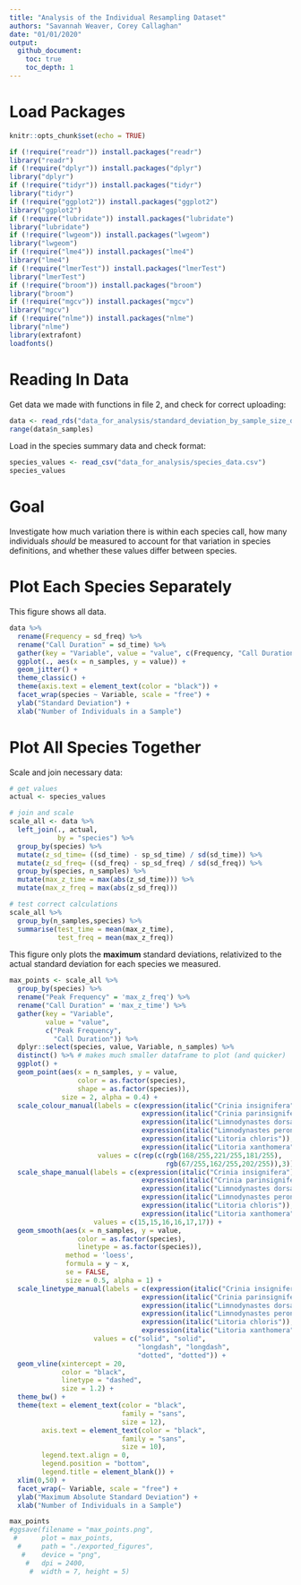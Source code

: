 ```yaml
---
title: "Analysis of the Individual Resampling Dataset"
authors: "Savannah Weaver, Corey Callaghan"
date: "01/01/2020"
output: 
  github_document:
    toc: true
    toc_depth: 1
---
```


# Load Packages

```r
knitr::opts_chunk$set(echo = TRUE)

if (!require("readr")) install.packages("readr")
library("readr")
if (!require("dplyr")) install.packages("dplyr")
library("dplyr")
if (!require("tidyr")) install.packages("tidyr")
library("tidyr")
if (!require("ggplot2")) install.packages("ggplot2")
library("ggplot2")
if (!require("lubridate")) install.packages("lubridate")
library("lubridate")
if (!require("lwgeom")) install.packages("lwgeom")
library("lwgeom")
if (!require("lme4")) install.packages("lme4")
library("lme4")
if (!require("lmerTest")) install.packages("lmerTest")
library("lmerTest")
if (!require("broom")) install.packages("broom")
library("broom")
if (!require("mgcv")) install.packages("mgcv")
library("mgcv")
if (!require("nlme")) install.packages("nlme")
library("nlme")
library(extrafont)
loadfonts()
```


# Reading In Data

Get data we made with functions in file 2, and check for correct uploading:

```r
data <- read_rds("data_for_analysis/standard_deviation_by_sample_size_data.RDS")
range(data$n_samples)
```

Load in the species summary data and check format:

```r
species_values <- read_csv("data_for_analysis/species_data.csv")
species_values
```


# Goal

Investigate how much variation there is within each species call, how many individuals *should* be measured to account for that variation in species definitions, and whether these values differ between species.


# Plot Each Species Separately

This figure shows all data.

```r
data %>%
  rename(Frequency = sd_freq) %>%
  rename("Call Duration" = sd_time) %>%
  gather(key = "Variable", value = "value", c(Frequency, "Call Duration")) %>%
  ggplot(., aes(x = n_samples, y = value)) +
  geom_jitter() +
  theme_classic() +
  theme(axis.text = element_text(color = "black")) +
  facet_wrap(species ~ Variable, scale = "free") +
  ylab("Standard Deviation") +
  xlab("Number of Individuals in a Sample")
```


# Plot All Species Together

Scale and join necessary data:

```r
# get values
actual <- species_values

# join and scale
scale_all <- data %>%
  left_join(., actual,
            by = "species") %>%
  group_by(species) %>%
  mutate(z_sd_time= ((sd_time) - sp_sd_time) / sd(sd_time)) %>%
  mutate(z_sd_freq= ((sd_freq) - sp_sd_freq) / sd(sd_freq)) %>%
  group_by(species, n_samples) %>%
  mutate(max_z_time = max(abs(z_sd_time))) %>%
  mutate(max_z_freq = max(abs(z_sd_freq)))

# test correct calculations
scale_all %>% 
  group_by(n_samples,species) %>% 
  summarise(test_time = mean(max_z_time),
            test_freq = mean(max_z_freq))

```

This figure only plots the **maximum** standard deviations, relativized to the actual standard deviation for each species we measured.

```r
max_points <- scale_all %>%
  group_by(species) %>%
  rename("Peak Frequency" = 'max_z_freq') %>%
  rename("Call Duration" = 'max_z_time') %>%
  gather(key = "Variable", 
         value = "value", 
         c("Peak Frequency", 
           "Call Duration")) %>%
  dplyr::select(species, value, Variable, n_samples) %>%
  distinct() %>% # makes much smaller dataframe to plot (and quicker)
  ggplot() +
  geom_point(aes(x = n_samples, y = value, 
                 color = as.factor(species),
                 shape = as.factor(species)),
             size = 2, alpha = 0.4) +
  scale_colour_manual(labels = c(expression(italic("Crinia insignifera")),
                                 expression(italic("Crinia parinsignifera")),
                                 expression(italic("Limnodynastes dorsalis")),
                                 expression(italic("Limnodynastes peronii")),
                                 expression(italic("Litoria chloris")),
                                 expression(italic("Litoria xanthomera"))),
                      values = c(rep(c(rgb(168/255,221/255,181/255),
                                       rgb(67/255,162/255,202/255)),3))) +
  scale_shape_manual(labels = c(expression(italic("Crinia insignifera")),
                                 expression(italic("Crinia parinsignifera")),
                                 expression(italic("Limnodynastes dorsalis")),
                                 expression(italic("Limnodynastes peronii")),
                                 expression(italic("Litoria chloris")),
                                 expression(italic("Litoria xanthomera"))),
                     values = c(15,15,16,16,17,17)) +
  geom_smooth(aes(x = n_samples, y = value, 
                 color = as.factor(species),
                 linetype = as.factor(species)), 
              method = 'loess',
              formula = y ~ x,
              se = FALSE,
              size = 0.5, alpha = 1) +
  scale_linetype_manual(labels = c(expression(italic("Crinia insignifera")),
                                 expression(italic("Crinia parinsignifera")),
                                 expression(italic("Limnodynastes dorsalis")),
                                 expression(italic("Limnodynastes peronii")),
                                 expression(italic("Litoria chloris")),
                                 expression(italic("Litoria xanthomera"))),
                     values = c("solid", "solid", 
                                "longdash", "longdash", 
                                "dotted", "dotted")) +
  geom_vline(xintercept = 20, 
             color = "black", 
             linetype = "dashed", 
             size = 1.2) +
  theme_bw() +
  theme(text = element_text(color = "black", 
                            family = "sans",
                            size = 12),
        axis.text = element_text(color = "black", 
                            family = "sans",
                            size = 10),
        legend.text.align = 0,
        legend.position = "bottom",
        legend.title = element_blank()) +
  xlim(0,50) +
  facet_wrap(~ Variable, scale = "free") +
  ylab("Maximum Absolute Standard Deviation") +
  xlab("Number of Individuals in a Sample")

max_points
#ggsave(filename = "max_points.png",
 #      plot = max_points,
  #     path = "./exported_figures",
   #    device = "png",
    #   dpi = 2400,
     #  width = 7, height = 5)
```

